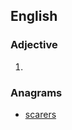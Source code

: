 ==English==

===Adjective===
{{head|en|adjective comparative form}}

# {{en-comparative of|crass}}

===Anagrams===
* [[scarers#English|scarers]]
